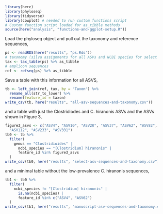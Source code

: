 ```r
library(here)
library(phyloseq)
library(tidyverse)
library(cowplot) # needed to run custom functions script
# Custom function script loaded for as_tibble methods
source(here("analysis", "functions-and-ggplot-setup.R"))
```

Load the phyloseq object and pull out the taxonomy and reference sequences,
```r
ps <- readRDS(here("results", "ps.Rds"))
# taxonomy (silva assignments for all ASVs and NCBI species for select ASVs)
tax <- tax_table(ps) %>% as_tibble
# amplicon sequences
ref <- refseq(ps) %>% as_tibble
```
Save a table with this information for all ASVS,
```r
tb <- left_join(ref, tax, by = "Taxon") %>%
  rename_all(str_to_lower) %>%
  rename(feature_id = taxon)
write_csv(tb, here("results", "all-asv-sequences-and-taxonomy.csv"))
```
and a table with just the Clostridiodes and C. hiranonis ASVs and the ASVs
shown in Figure 3,
```r
figure3_asvs <- c("ASV4", "ASV10", "ASV20", "ASV37", "ASV62", "ASV82",
  "ASV112", "ASV233", "ASV331")
tb0 <- tb %>%
  filter(
    genus == "Clostridioides" | 
      ncbi_species == "[Clostridium] hiranonis" | 
      feature_id %in% figure3_asvs
  )
write_csv(tb0, here("results", "select-asv-sequences-and-taxonomy.csv"))
```
and a minimal table without the low-prevalence C. hiranonis sequences,
```r
tb1 <- tb0 %>%
  filter(
    ncbi_species != "[Clostridium] hiranonis" |
      is.na(ncbi_species) |
      feature_id %in% c("ASV4", "ASV62")
  )
write_csv(tb1, here("results", "manuscript-asv-sequences-and-taxonomy.csv"))
```
